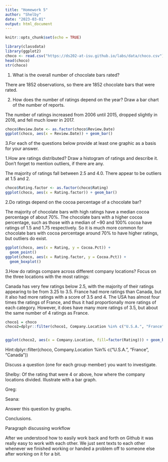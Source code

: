 ```yaml
---
title: "Homework 5"
author: "Shelby"
date: "2023-03-01"
output: html_document
---
```


```r
knitr::opts_chunk$set(echo = TRUE)
```

```r
library(classdata)
library(ggplot2)
choco <- read.csv("https://ds202-at-isu.github.io/labs/data/choco.csv")
head(choco)
str(choco)
```


1. What is the overall number of chocolate bars rated?

There are 1852 observations, so there are 1852 chocolate bars that were rated. 


2. How does the number of ratings depend on the year? Draw a bar chart of the number of reports.

The number of ratings increased from 2006 until 2015, dropped slightly in 2016, and fell much lower in 2017.

```r

choco$Review.Date <- as.factor(choco$Review.Date)
ggplot(choco, aes(x = Review.Date)) + geom_bar()
```


3.For each of the questions below provide at least one graphic as a basis for your answer.

  1.How are ratings distributed? Draw a histogram of ratings and describe it. Don’t forget to mention outliers, if there are any.
  
The majority of ratings fall between 2.5 and 4.0. There appear to be outliers at 1.5 and 2. 
  
```r

choco$Rating.factor <- as.factor(choco$Rating)
ggplot(choco, aes(x = Rating.factor)) + geom_bar()

```  
  
  2.Do ratings depend on the cocoa percentage of a chocolate bar?
  
  The majority of chocolate bars with high ratings have a median cocoa percentage of about 70%. The chocolate bars with a higher cocoa percentage, such as those with a median of ~90 and 100% cocoa have ratings of 1.5 and 1.75 respectively. So it is much more common for chocolate bars with cocoa percentage around 70% to have higher ratings, but outliers do exist. 
  
```r

ggplot(choco, aes(x = Rating, y = Cocoa.Pct)) +
  geom_point()
ggplot(choco, aes(x = Rating.factor, y = Cocoa.Pct)) +
  geom_boxplot()

```
  
  
  3.How do ratings compare across different company locations? Focus on the three locations with the most ratings:
  
  Canada has very few ratings below 2.5, with the majority of their ratings appearing to be from 3.25 to 3.5. France had more ratings than Canada, but it also had more ratings with a score of 3.5 and 4. The USA has almost four times the ratings of France, and thus it had proportionally more ratings of each category. However, it does have many more ratings of 3.5, but about the same number of 4 ratings as France. 
  
```r
choco1 = choco
choco2=dplyr::filter(choco1, Company.Location %in% c("U.S.A.", "France", "Canada"))


ggplot(choco2, aes(x = Company.Location, fill=factor(Rating))) + geom_bar()


```

Hint:dplyr::filter(choco, Company.Location %in% c("U.S.A.", "France", "Canada"))

Discuss a question (one for each group member) you want to investigate.

Shelby: Of the rating that were 4 or above, how where the company locations divided. Illustrate with a bar graph. 

Greg:

Seana:

Answer this question by graphs.

Conclusions.

Paragraph discussing workflow

After we understood how to easily work back and forth on Github it was really easy to work with each other. We just sent texts to each other whenever we finished working or handed a problem off to someone else after working on it for a bit. 
